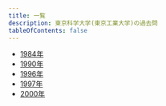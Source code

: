 ```yaml
---
title: 一覧
description: 東京科学大学(東京工業大学)の過去問
tableOfContents: false
---
```


- [1984年](/past-exams/titech/1984/)
- [1990年](/past-exams/titech/1990/)
- [1996年](/past-exams/titech/1996/)
- [1997年](/past-exams/titech/1997/)
- [2000年](/past-exams/titech/2000/)
